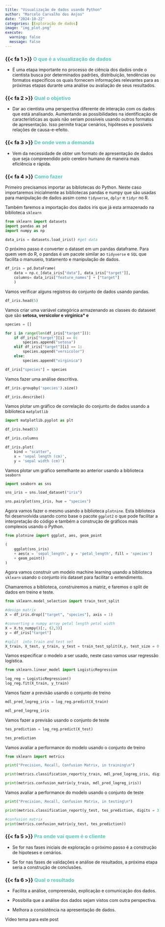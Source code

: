 ```yaml
---
title: "Visualização de dados usando Python"
author: "Marcelo Carvalho dos Anjos"
date: "2024-10-22"
categories: [Exploração de dados]
image: "img_plot.png"
execute: 
  warning: false
  message: false
---
```


### {{< fa 1 >}} [**O que é a visualização de dados**]{style="color: #5AC8BE ;"}

-   É uma etapa importante no processo de ciência dos dados onde o cientista busca por determinados padrões, distribuição, tendências ou formatos específicos os quais fornecem informações relevantes para as próximas etapas durante uma análise ou avaliação de seus resultados.


### {{< fa 2 >}} [**Qual o objetivo**]{style="color: #5AC8BE ;"}

-   Dar ao cientísta uma perspectiva diferente de interação com os dados que está analisando. Aumentando as possibilidades na identificação de características as quais não seriam possíveis usando outros formatos de apresentação. Isso permite traçar cenários, hipóteses e possíveis relações de causa-e-efeito.

### {{< fa 3 >}} [**De onde vem a demanda**]{style="color: #5AC8BE ;"}

-   Vem da necessidade de obter um formato de apresentação de dados que seja compreendido pelo cerebro humano de maneira mais eficiência e rápida.


### {{< fa 4 >}} [**Como fazer**]{style="color: #5AC8BE ;"}

Primeiro precisamos importar as bibliotecas do Python. Neste caso importaremos inicialmente as bibliotecas pandas e numpy que são usadas para manipulação de dados assim como `tidyverse`, `dplyr` e `tidyr` no R.

Também faremos a importação dos dados iris que já esta armazenado na biblioteca `sklearn`


```python

from sklearn import datasets
import pandas as pd
import numpy as np

data_iris = datasets.load_iris() #get data

```

O próximo passo é converter o dataset em um pandas dataframe. Para quem vem do R, o pandas é um pacote similar ao `tidyverse` e `SQL` que facilita o manuseio, tratamento e manipulação de dados.

```python

df_iris = pd.DataFrame(
    data = np.c_[data_iris["data"], data_iris["target"]],
    columns= data_iris["feature_names"] + ["target"]
    )
```

Vamos verificar alguns registros do conjunto de dados usando pandas.

```python

df_iris.head(5)

```

Vamos criar uma variável categórica armazenando as classes do dataseet que são **setosa, versicolor e virginica* e **

```python

species = []

for i in range(len(df_iris["target"])):
    if df_iris["target"][i] == 0:
        species.append("setosa")
    elif df_iris["target"][i] == 1:
        species.append("versicolor")
    else:
        species.append("virginica")

df_iris["species"] = species

```

Vamos fazer uma análise descritiva.

```python

df_iris.groupby('species').size()

df_iris.describe()

```

Vamos plotar um gráfico de correlação do conjunto de dados usando a biblioteca `matplotlib`

```python

import matplotlib.pyplot as plt

df_iris.head(5)

df_iris.columns

df_iris.plot(
    kind = "scatter",
    x = 'sepal length (cm)',
    y = 'sepal width (cm)')

```

Vamos plotar um gráfico semelhante ao anterior usando a biblioteca `seaborn`

```python

import seaborn as sns

sns_iris = sns.load_dataset("iris")

sns.pairplot(sns_iris, hue = "species")

```

Agora vamos fazer o mesmo usando a biblioteca `plotnine`. Esta biblioteca foi desenvolvida usando como base o pacote `ggplot2` o que pode facilitar a interpretação do código e também a construção de gráficos mais complexos usando o Python.

```python

from plotnine import ggplot, aes, geom_point

(
    ggplot(sns_iris)
    + aes(x = 'sepal_length', y = 'petal_length', fill = 'species')
    + geom_point()
)


```

Agora vamos construir um modelo machine learning usando a biblioteca `sklearn` usando o conjunto iris dataset para facilitar o entendimento.

Chamaremos a biblioteca, construiremos a matriz, e faremos o split de dados em treino e teste.  
```python
from sklearn.model_selection import train_test_split

#design matrix
X = df_iris.drop(["target", "species"], axis = 1)

#converting a numpy array petal length petal width
X = X.to_numpy()[:, (2,3)]
y = df_iris["target"]

#split  into train and test set
X_train, X_test, y_train, y_test = train_test_split(X,y, test_size = 0.5, random_state=42)

```

Vamos especificar o modelo a ser usado, neste caso vamos usar regressão logística.

```python

from sklearn.linear_model import LogisticRegression

log_reg = LogisticRegression()
log_reg.fit(X_train, y_train)

```

Vamos fazer a previsão usando o conjunto de treino

```python

mdl_pred_logreg_iris = log_reg.predict(X_train)

mdl_pred_logreg_iris

```

Vamos fazer a previsão usando o conjunto de teste

```python

tes_prediction = log_reg.predict(X_test)

tes_prediction

```

Vamos avaliar a performance do modelo usando o conjunto de treino

```python

from sklearn import metrics

print("Precision, Recall, Confusion Matrix, in training\n")

print(metrics.classification_report(y_train, mdl_pred_logreg_iris, digits = 3))

print(metrics.confusion_matrix(y_train, mdl_pred_logreg_iris))

```

Vamos avaliar a performance do modelo usando o conjunto de teste

```python

print("Precision, Recall, Confusion Matrix, in testing\n")

print(metrics.classification_report(y_test, tes_prediction, digits = 3))

#confusion matrix
print(metrics.confusion_matrix(y_test, tes_prediction))

```

### {{< fa 5 >}} [**Pra onde vai quem é o cliente**]{style="color: #5AC8BE ;"}

-   Se for nas fases iniciais de exploração o próximo passo é a construção de hipoteses e cenários.

-   Se for nas fases de validações e análise de resultados, a próxima etapa seria a construção de conclusões.


### {{< fa 6 >}} [**Qual o resultado**]{style="color: #5AC8BE ;"}

-   Facilita a análise, compreensão, explicação e comunicação dos dados.

-   Possibilia que a análise dos dados sejam vistos com outra perspectiva.

-   Melhora a consistência na apresentação de dados.

Vídeo tema para este post

